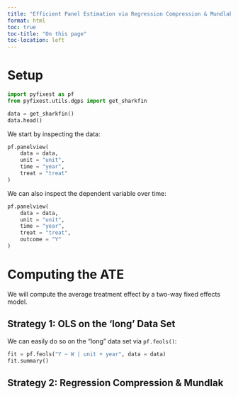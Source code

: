 ```yaml
---
title: "Efficient Panel Estimation via Regression Compression & Mundlak Transforms"
format: html
toc: true
toc-title: "On this page"
toc-location: left
---
```


# Setup

```python
import pyfixest as pf
from pyfixest.utils.dgps import get_sharkfin

data = get_sharkfin()
data.head()
```

We start by inspecting the data:

```python
pf.panelview(
    data = data,
    unit = "unit",
    time = "year",
    treat = "treat"
)
```

We can also inspect the dependent variable over time:

```python
pf.panelview(
    data = data,
    unit = "unit",
    time = "year",
    treat = "treat",
    outcome = "Y"
)
```

# Computing the ATE

We will compute the average treatment effect by a two-way fixed effects model.

## Strategy 1: OLS on the 'long' Data Set

We can easily do so on the "long" data set via `pf.feols()`:

```python
fit = pf.feols("Y ~ W | unit + year", data = data)
fit.summary()
```

## Strategy 2: Regression Compression & Mundlak
